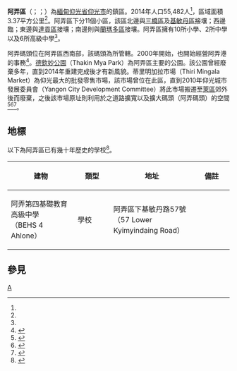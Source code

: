 {{Infobox settlement
|name = 阿弄區
|native_name = {{lang|my|အလုံမြို့နယ်}}
|settlement_type = [[仰光市|仰光市]]鎮區
|image_skyline = Ahlone.jpg
|image_map = Ahlon Township.svg
|mapsize = 
|map_caption = 阿弄區在仰光市的位置
|pushpin_label_position = bottom
|pushpin_map = 
|pushpin_map_caption = 
|seat = 
|seat_type = 
|subdivision_type = 國家
|subdivision_name = {{flag|Burma}}
|subdivision_type1 = [[缅甸行政区划|省邦]]
|subdivision_name1 = [[仰光省|仰光省]]
|subdivision_type3 = 市
|subdivision_name3 = [[仰光市|仰光市]]
|subdivision_type4 = 鎮區
|subdivision_name4 = '''阿弄區'''
|area_total_km2 = 3.37
|population_footnotes =<ref name="citypopulation">[http://www.citypopulation.de/php/myanmar-admin.php MYANMAR: Administrative Division]. Citypopulation. 2015-11-28</ref>
|population = 55,482
|population_as_of = 2014
|population_density_km2 = 16,463.50
|coordinates_display = inline,title
|coordinates_region = MM
|latNS = N
|latd = 16
|latm = 46
|lats = 59
|longEW = E
|longd = 96
|longm = 07
|longs = 40
|elevation_ft = 
|elevation_m = 
|timezone = [[Myanmar_Standard_Time|MST]]
|utc_offset = +6:30
|postal_code = 11121
|area_code = 1（行動電話：80、99）<ref>{{cite web | url=http://en.18dao.net/Area_Code/Myanmar | title=Myanmar Area Codes | access-date=2009-04-10 | archive-url=https://web.archive.org/web/20091201164116/http://en.18dao.net/Area_Code/Myanmar | archive-date=2009-12-01 | dead-url=yes }}</ref>
|website =
|footnotes = YCDC<ref name=yc>{{Cite web | url=http://www.yangoncity.com.mm/maps/townships_pro.asp?tname=Ahlone | title=Ahlone Township | publisher=Yangon City Development Committee | accessdate=2009-03-14 | deadurl=yes | archiveurl=https://web.archive.org/web/20120525051257/http://www.yangoncity.com.mm/maps/townships_pro.asp?tname=ahlone | archivedate=2012-05-25 }}</ref>
}}

'''阿弄區'''（{{lang-my|အလုံမြို့နယ်}}；{{IPA-my|ʔəlòʊɴ mjo̰nɛ̀|}}；{{lang-en|Ahlon Township}}）為[[緬甸|緬甸]][[仰光省|仰光省]][[仰光市|仰光市]]的鎮區。2014年人口55,482人<ref name=citypopulation/>，區域面積3.37平方公里<ref name=citypopulation/>。阿弄區下分11個小區，該區北邊與[[三橋區|三橋區]]及[[基敏丹區|基敏丹區]]接壤；西邊臨{{link-en|仰光河|Yangon River}}；東邊與[[達貢區|達貢區]]接壤；南邊則與[[蘭瑪多區|蘭瑪多區]]接壤。阿弄區擁有10所小學、2所中學以及6所高級中學<ref name=yc/>。

阿弄碼頭位在阿弄區西南部，該碼頭為{{link-en|緬甸港務管理局|Myanmar Port Authority}}所管轄。2000年開始，{{link-en|亞洲世界集團|Asia World}}也開始經營阿弄港的事務<ref>{{cite news|url=http://www.mmtimes.com/2010/timeout/509/med.html|title=State-owned ports to be privatised as soon as possible|date=2009|work=Myanmar Times|accessdate=4 March 2012|deadurl=yes|archiveurl=https://web.archive.org/web/20120612212757/http://www.mmtimes.com/2010/timeout/509/med.html|archivedate=2012-06-12}}</ref>。[[德欽妙公園|德欽妙公園]]（Thakin Mya Park）為阿弄區主要的公園。該公園曾經廢棄多年，直到2014年重建完成後才有新風貌。蒂里明加拉市場（Thiri Mingala Market）為仰光最大的批發零售市場，該市場曾位在此區，直到2010年仰光城市發展委員會（Yangon City Development Committee）將此市場搬遷至[[萊區|萊區]]郊外後而廢棄，之後該市場原址則利用於{{link-en|史丹路 (仰光)|Strand Road, Yangon|史丹路}}之道路擴寬以及擴大{{link-en|亞洲世界集團|Asia World|亞洲世界}}碼頭（阿弄碼頭）的空間<ref>{{cite news|url=http://www.mmtimes.com/feature/fb2007/fb001.htm|title=Local produce market ripens|author=Zaw Win Than|date=5 February 2007|work=Myanmar Times|accessdate=4 March 2012|deadurl=yes|archiveurl=https://web.archive.org/web/20080720094712/http://www.mmtimes.com/feature/fb2007/fb001.htm|archivedate=2008-07-20}}</ref><ref>{{cite news|url=http://www.mmtimes.com/2010/business/532/busi010.html|title=Thirimingalar Market to finish in late Sept|last=Htar Htar Khin|date=19 July 2010|work=Myanmar Times|accessdate=4 March 2012|deadurl=yes|archiveurl=https://web.archive.org/web/20110719092629/http://mmtimes.com/2010/business/532/busi010.html|archivedate=2011-07-19}}</ref><ref>{{cite news|url=http://www.mizzima.com/news/inside-burma/3616-rangoons-asia-world-port-to-upgrade.html|title=Rangoon's Asia World Port to upgrade|author=Min Thet|date=5 March 2010|work=Mizzima News|accessdate=5 March 2012|deadurl=yes|archiveurl=https://web.archive.org/web/20120305211200/http://mizzima.com/news/inside-burma/3616-rangoons-asia-world-port-to-upgrade.html|archivedate=2012-03-05}}</ref>。

==地標==
以下為阿弄區已有幾十年歷史的學校<ref name=mt>{{Cite journal| url=http://www.myanmar.gov.mm/myanmartimes/no87/New/14.htm | title=Special Reports: Heritage List | publisher=The Myanmar Times | date=2001-10-29}}</ref>。

{| class="wikitable" border="1" style="text-align:center"
|-
! width="250"|建物
! width="150"|類型
! width="300"|地址
! width="150"|備註
|-
| 阿弄第四基礎教育高級中學<br>（BEHS 4 Ahlone）
| 學校
| 阿弄區下基敏丹路57號<br>（57 Lower Kyimyindaing Road）
|
|}
==參見==
{{Reflist}}

{{仰光市行政區劃|state=collapsed}}
{{仰光省行政區劃|state=collapsed}}

[[Category:仰光省鎮區|A]]